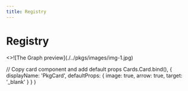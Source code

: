 ```yaml
---
title: Registry
---
```



<h1 className='font-black text-7xl text-center my-5 mb-8 text-transparent bg-clip-text bg-gradient-to-b from-gray-400 to-gray-500 [line-height:6rem]'>Registry</h1>

<Cards>
   <PkgCard title="The Graph" href="https://thegraph.com/docs/en">
    <>![The Graph preview](./../pkgs/images/img-1.jpg)</>
  </PkgCard>
  <Card title="Steps" href="/docs/guide/built-ins/steps" />
  <Card title="Steps" href="/docs/guide/built-ins/steps" />
  <Card title="Steps" href="/docs/guide/built-ins/steps" />
  <Card title="Steps" href="/docs/guide/built-ins/steps" />
</Cards>


  // Copy card component and add default props
  Cards.Card.bind(),
  {
    displayName: 'PkgCard',
    defaultProps: {
      image: true,
      arrow: true,
      target: '_blank'
    }
  }
)

<style global jsx>{`
  img {
    aspect-ratio: 12/6.3;
    object-fit: cover;
  }
`}</style>